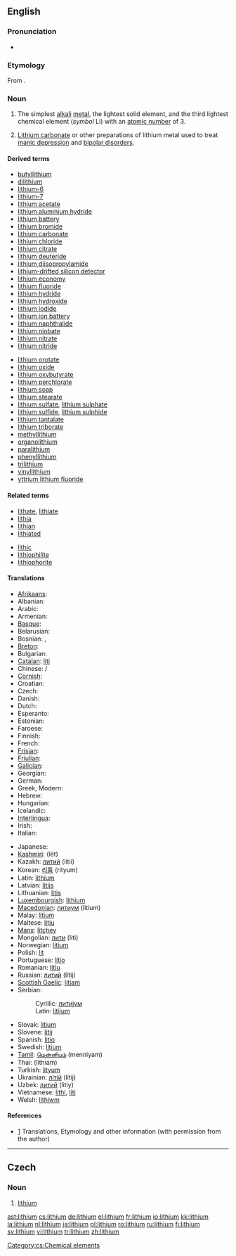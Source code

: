 {{see|Lithium}}
{{wikipedia|Lithium}}
{{wikipedia|Lithium pharmacology}}
==English==
{{elements|Li|helium|He|beryllium|Be}}

===Pronunciation===
*{{IPA|/ˈlɪθiəm/}}

===Etymology===
From {{Gr.}} {{term|λίθος|tr=lithos||stone|lang=el}}.

===Noun===
{{en-noun|-}}

# {{element}} The simplest [[alkali]] [[metal]], the lightest solid element, and the third lightest chemical element (''symbol'' Li) with an [[atomic number]] of 3.
# {{pharmaceutical drug}} [[lithium carbonate|Lithium carbonate]] or other preparations of lithium metal used to treat [[manic depression]] and [[bipolar disorder]]s.

====Derived terms====
{{rel-top|terms derived from "lithium"}}
*[[butyllithium]]
*[[dilithium]]
*[[lithium-6]]
*[[lithium-7]]
*[[lithium acetate]]
*[[lithium aluminium hydride]]
*[[lithium battery]]
*[[lithium bromide]]
*[[lithium carbonate]]
*[[lithium chloride]]
*[[lithium citrate]]
*[[lithium deuteride]]
*[[lithium diisopropylamide]]
*[[lithium-drifted silicon detector]]
*[[lithium economy]]
*[[lithium fluoride]]
*[[lithium hydride]]
*[[lithium hydroxide]]
*[[lithium iodide]]
*[[lithium ion battery]]
*[[lithium naphthalide]]
*[[lithium niobate]]
*[[lithium nitrate]]
*[[lithium nitride]]
{{rel-mid}}
*[[lithium orotate]]
*[[lithium oxide]]
*[[lithium oxybutyrate]]
*[[lithium perchlorate]]
*[[lithium soap]]
*[[lithium stearate]]
*[[lithium sulfate]], [[lithium sulphate]]
*[[lithium sulfide]], [[lithium sulphide]]
*[[lithium tantalate]]
*[[lithium triborate]]
*[[methyllithium]]
*[[organolithium]]
*[[paralithium]]
*[[phenyllithium]]
*[[trilithium]]
*[[vinyllithium]]
*[[yttrium lithium fluoride]]
{{rel-bottom}}

====Related terms====
{{rel-top|terms related to "lithium"}}
*[[lithate]], [[lithiate]]
*[[lithia]]
*[[lithian]]
*[[lithiated]]
{{rel-mid}}
*[[lithic]]
*[[lithiophilite]]
*[[lithiophorite]]
{{rel-bottom}}

====Translations====
{{trans-top|chemical element}}
*[[Afrikaans]]: {{t|af|lithium}}
*Albanian: {{t|sq|litium}}
*Arabic: {{t|ar|sc=ARchar|ليثيوم|tr=líθyum|m}}
*Armenian: {{t|hy|լիթիում|tr=lit‘ium}}
*[[Basque]]: {{t|eu|litioa}}
*Belarusian: {{t|be|лiтый|tr=lítyj|m}}
*Bosnian: {{t|bs|litij|m}}, {{t|bs|litijum|m}}
*[[Breton]]: {{t|br|litiom}}
*Bulgarian: {{t|bg|литий|tr=lítij|m}}
*[[Catalan]]: [[liti]] {{m}}
*Chinese: {{t|zh|鋰}} / {{t|zh|锂|tr=lǐ}}
*[[Cornish]]: {{t|kw|lythyum}}
*Croatian: {{t|hr|litij|m}}
*Czech: {{t|cs|lithium|m}}
*Danish: {{t|da|lithium}}
*Dutch: {{t|nl|lithium|n}}
*Esperanto: {{t|eo|litio}}
*Estonian: {{t|et|liitium}}
*Faroese: {{t|fo|lithium}}
*Finnish: {{t|fi|litium}}
*French: {{t|fr|lithium|m}}
*[[Frisian]]: {{t|fy|lithium}}
*[[Friulian]]: {{t|fur|liti}}
*[[Galician]]: {{t|gl|litio}}
*Georgian: {{t|ka|ლითიუმი|tr=litiumi}}
*German: {{t|de|Lithium|n}}
*Greek, Modern: {{t|el|λίθιο|tr=líthio|n}}
*Hebrew: {{t|he|ליתיום|tr=lityum}}
*Hungarian: {{t|hu|lítium}}
*Icelandic: {{t|is|litín}}
*[[Interlingua]]: {{t|ia|lithium}}
*Irish: {{t|ga|litiam}}
*Italian: {{t|it|litio|m}}
{{trans-mid}}
*Japanese: {{t|ja|リチウム|tr=richiumu}}
*[[Kashmiri]]: (lët)
*Kazakh: [[литий]] (litii)
*Korean: [[리튬]] (rityum)
*Latin: [[#Latin|lithium]]
*Latvian: [[litijs]]
*Lithuanian: [[litis]]
*[[Luxembourgish]]: [[#Luxembourgish|lithium]]
*[[Macedonian]]: [[литиум]] (litium)
*Malay: [[litium]]
*Maltese: [[litju]]
*[[Manx]]: [[litçhey]]
*Mongolian: [[лити]] (liti)
*Norwegian: [[litium]]
*Polish: [[lit]] {{m}}
*Portuguese: [[lítio]] {{m}}
*Romanian: [[litiu]] {{n}}
*Russian: [[литий]] (lítij) {{m}}
*[[Scottish Gaelic]]: [[litiam]]
*Serbian:
*:Cyrillic: [[литиjум#Serbian|литиjум]] {{m}}
*:Latin: [[litijum#Serbian|litijum]] {{m}}
*Slovak: [[litium]]
*Slovene: [[litij]]
*Spanish: [[litio]] {{m}}
*Swedish: [[litium]] {{n}}
*[[Tamil]]: [[மென்னியம்]] (menniyam)
*Thai: {{THchar|[[ลิเทียม]]}} (lithiam)
*Turkish: [[lityum]]
*Ukrainian: [[лiтiй]] (lítij) {{m}}
*Uzbek: [[литий]] (litiy)
*Vietnamese: [[lithi]], [[liti]]
*Welsh: [[lithiwm]]
{{trans-bottom}}

{{trans-top|treatment for mental disorders}}
{{trans-mid}}
{{trans-bottom}}

====References====
*[http://elements.vanderkrogt.net/elem/li.html] Translations, Etymology and other information (with permission from the author)

----

==Czech==

===Noun===
{{infl|cs|noun|g=n}}

# [[#English|lithium]]

[[Category:cs:Chemical elements]]

[[ast:lithium]]
[[cs:lithium]]
[[de:lithium]]
[[el:lithium]]
[[fr:lithium]]
[[io:lithium]]
[[kk:lithium]]
[[la:lithium]]
[[nl:lithium]]
[[ja:lithium]]
[[pl:lithium]]
[[ro:lithium]]
[[ru:lithium]]
[[fi:lithium]]
[[sv:lithium]]
[[vi:lithium]]
[[tr:lithium]]
[[zh:lithium]]